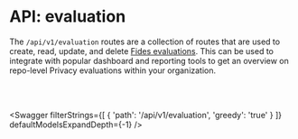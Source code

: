 

# API: evaluation

The `/api/v1/evaluation` routes are a collection of routes that are used to create, read, update, and delete [Fides evaluations](/dev-docs/cli/check/cmd-evaluate). This can be used to integrate with popular dashboard and reporting tools to get an overview on repo-level Privacy evaluations within your organization. 

<br></br>

<Swagger 
    filterStrings={[
        {
            'path': '/api/v1/evaluation',
            'greedy': 'true'
        }
    ]} 
    defaultModelsExpandDepth={-1}
/>
